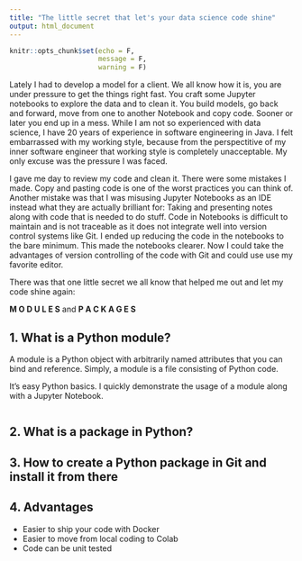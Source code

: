 ```yaml
---
title: "The little secret that let's your data science code shine"
output: html_document
---
```


```r
knitr::opts_chunk$set(echo = F,
                      message = F,
                      warning = F)
```

Lately I had to develop a model for a client. We all know how it is, you are under pressure to get the things right fast. You craft some Jupyter notebooks to explore the data and to clean it. You build models, go back and forward, move from one to another Notebook and copy code. Sooner or later you end up in a mess. While I am not so experienced with data science, I have 20 years of experience in software engineering in Java. I felt embarrassed with my working style, because from the perspectitive of my inner software engineer that working style is completely unacceptable. My only excuse was the pressure I was faced. 

I gave me day to review my code and clean it. There were some mistakes I made. Copy and pasting code is one of the worst practices you can think of. Another mistake was that I was misusing Jupyter Notebooks as an IDE instead what they are actually brilliant for: Taking and presenting notes along with code that is needed to do stuff. Code in Notebooks is difficult to maintain and is not traceable as it does not integrate well into version control systems like Git. I ended up reducing the code in the notebooks to the bare minimum. This made the notebooks clearer. Now I could take the advantages of version controlling of the code with Git and could use use my favorite editor. 

There was that one little secret we all know that helped me out and let my code shine again:

__M O D U L E S__ and __P A C K A G E S__


## 1. What is a Python module?

A module is a Python object with arbitrarily named attributes that you can bind and reference. Simply, a module is a file consisting of Python code.

It's easy Python basics. I quickly demonstrate the usage of a module along with a Jupyter Notebook.


```python


```

## 2. What is a package in Python?

## 3. How to create a Python package in Git and install it from there

## 4. Advantages

- Easier to ship your code with Docker
- Easier to move from local coding to Colab
- Code can be unit tested
